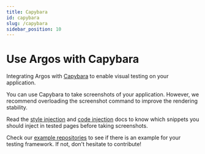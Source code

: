 ```yaml
---
title: Capybara
id: capybara
slug: /capybara
sidebar_position: 10
---
```


# Use Argos with Capybara

Integrating Argos with [Capybara](http://teamcapybara.github.io/capybara/) to enable visual testing on your application.

You can use Capybara to take screenshots of your application. However, we recommend overloading the screenshot command to improve the rendering stability.

Read the [style injection](/style-injection) and [code injection](/code-injection) docs to know which snippets you should inject in tested pages before taking screenshots.

Check our [example repositories](https://github.com/argos-ci/argos/tree/main/examples) to see if there is an example for your testing framework. If not, don't hesitate to contribute!

